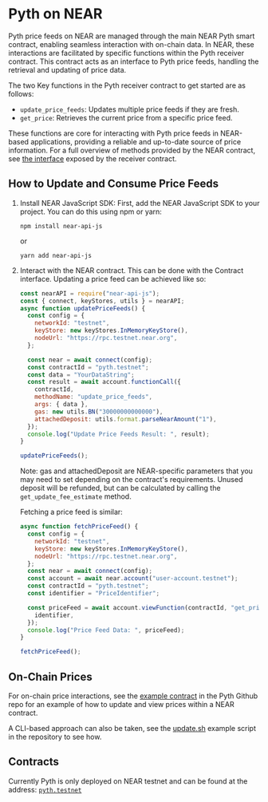 # Pyth on NEAR

Pyth price feeds on NEAR are managed through the main NEAR Pyth smart
contract, enabling seamless interaction with on-chain data. In NEAR,
these interactions are facilitated by specific functions within the
Pyth receiver contract. This contract acts as an interface to Pyth
price feeds, handling the retrieval and updating of price data.

The two Key functions in the Pyth receiver contract to get started
are as follows:

- `update_price_feeds`: Updates multiple price feeds if they are fresh.
- `get_price`: Retrieves the current price from a specific price feed.

These functions are core for interacting with Pyth price feeds in
NEAR-based applications, providing a reliable and up-to-date source of
price information. For a full overview of methods provided by the NEAR
contract, see [the interface][] exposed by the receiver contract.

[the interface]: https://github.com/pyth-network/pyth-crosschain/blob/main/target_chains/near/receiver/src/ext.rs

## How to Update and Consume Price Feeds

1. Install NEAR JavaScript SDK: First, add the NEAR JavaScript SDK to
   your project. You can do this using npm or yarn:
   ```
   npm install near-api-js
   ```
   or
   ```
   yarn add near-api-js
   ```
2. Interact with the NEAR contract. This can be done with the Contract
   interface. Updating a price feed can be achieved like so:

   ```js
   const nearAPI = require("near-api-js");
   const { connect, keyStores, utils } = nearAPI;
   async function updatePriceFeeds() {
     const config = {
       networkId: "testnet",
       keyStore: new keyStores.InMemoryKeyStore(),
       nodeUrl: "https://rpc.testnet.near.org",
     };

     const near = await connect(config);
     const contractId = "pyth.testnet";
     const data = "YourDataString";
     const result = await account.functionCall({
       contractId,
       methodName: "update_price_feeds",
       args: { data },
       gas: new utils.BN("30000000000000"),
       attachedDeposit: utils.format.parseNearAmount("1"),
     });
     console.log("Update Price Feeds Result: ", result);
   }

   updatePriceFeeds();
   ```

   Note: gas and attachedDeposit are NEAR-specific parameters that you
   may need to set depending on the contract's requirements. Unused
   deposit will be refunded, but can be calculated by calling the
   `get_update_fee_estimate` method.

   Fetching a price feed is similar:

   ```js
   async function fetchPriceFeed() {
     const config = {
       networkId: "testnet",
       keyStore: new keyStores.InMemoryKeyStore(),
       nodeUrl: "https://rpc.testnet.near.org",
     };
     const near = await connect(config);
     const account = await near.account("user-account.testnet");
     const contractId = "pyth.testnet";
     const identifier = "PriceIdentifier";

     const priceFeed = await account.viewFunction(contractId, "get_price", {
       identifier,
     });
     console.log("Price Feed Data: ", priceFeed);
   }

   fetchPriceFeed();
   ```

## On-Chain Prices

For on-chain price interactions, see the [example contract][] in the
Pyth Github repo for an example of how to update and view prices
within a NEAR contract.

[example contract]: https://github.com/pyth-network/pyth-crosschain/tree/main/target_chains/near/example

A CLI-based approach can also be taken, see the [update.sh][] example
script in the repository to see how.

[update.sh]: https://github.com/pyth-network/pyth-crosschain/blob/main/target_chains/near/scripts/update.sh

## Contracts

Currently Pyth is only deployed on NEAR testnet and can be found at
the address: [`pyth.testnet`](https://testnet.nearblocks.io/address/pyth.testnet)
